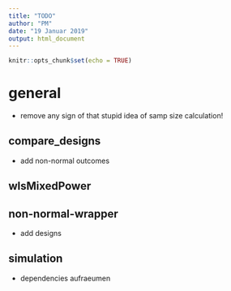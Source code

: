 ```yaml
---
title: "TODO"
author: "PM"
date: "19 Januar 2019"
output: html_document
---
```


```r
knitr::opts_chunk$set(echo = TRUE)
```

# general

* remove any sign of that stupid idea of samp size calculation!

## compare_designs

* add non-normal outcomes

## wlsMixedPower


## non-normal-wrapper

* add designs 

## simulation

* dependencies aufraeumen

